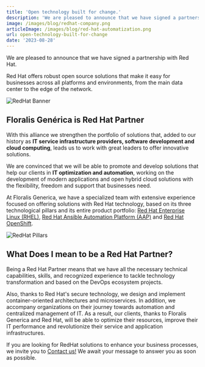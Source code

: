 ```yaml
---
title: 'Open technology built for change.'
description: 'We are pleased to announce that we have signed a partnership with Red Hat.'
image: /images/blog/redhat-company.png
articleImage: /images/blog/red-hat-automatization.png
url: open-technology-built-for-change
date: '2023-08-28'
---
```


We are pleased to announce that we have signed a partnership with Red Hat.

Red Hat offers robust open source solutions that make it easy for businesses across all platforms and environments, from the main data center to the edge of the network.

![RedHat Banner](/images/blog/red-hat-cloud.png)

## Floralis Genérica is Red Hat Partner

With this alliance we strengthen the portfolio of solutions that, added to our history as **IT service infrastructure providers, software development and cloud computing**, leads us to work with great leaders to offer innovative solutions.

We are convinced that we will be able to promote and develop solutions that help our clients in **IT optimization and automation**, working on the development of modern applications and open hybrid cloud solutions with the flexibility, freedom and support that businesses need.

At Floralis Generica, we have a specialized team with extensive experience focused on offering solutions with Red Hat technology, based on its three technological pillars and its entire product portfolio: [Red Hat Enterprise Linux (RHEL)](https://www.redhat.com/en/technologies/linux-platforms/enterprise-linux), [Red Hat Ansible Automation Platform (AAP)](https://www.redhat.com/en/technologies/management/ansible) and [Red Hat OpenShift](https://www.redhat.com/en/technologies/cloud-computing/openshift).

![RedHat Pillars](/images/blog/red-hat-pillars.jpeg)

## What Does I mean to be a Red Hat Partner?

Being a Red Hat Partner means that we have all the necessary technical capabilities, skills, and recognized experience to tackle technology transformation and based on the DevOps ecosystem projects.

Also, thanks to Red Hat's secure technology, we design and implement container-oriented architectures and microservices. In addition, we accompany organizations on their journey towards automation and centralized management of IT. As a result, our clients, thanks to Floralis Generica and Red Hat, will be able to optimize their resources, improve their IT performance and revolutionize their service and application infrastructures.

If you are looking for RedHat solutions to enhance your business processes, we invite you to [Contact us!](https://floralisgenerica.com/) We await your message to answer you as soon as possible.
